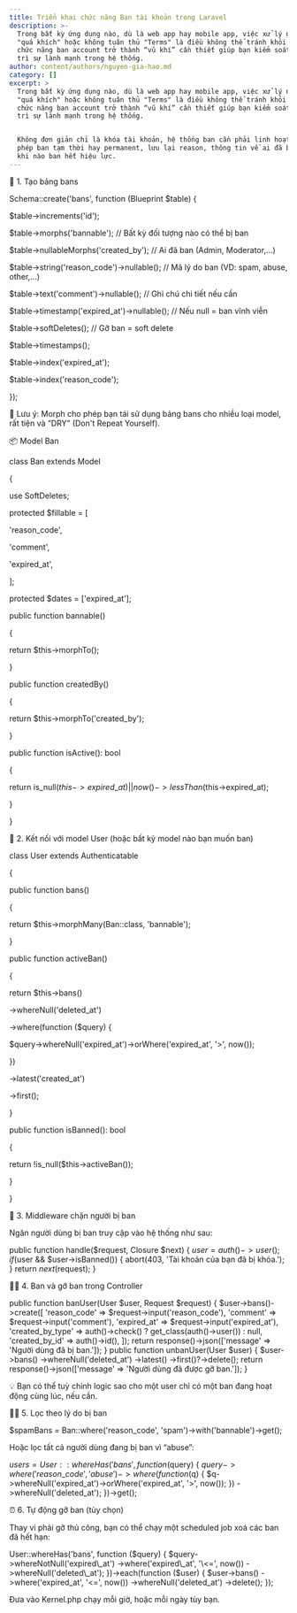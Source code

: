 ```yaml
---
title: Triển khai chức năng Ban tài khoản trong Laravel
description: >-
  Trong bất kỳ ứng dụng nào, dù là web app hay mobile app, việc xử lý những user
  "quá khích" hoặc không tuân thủ "Terms" là điều không thể tránh khỏi. Khi đó,
  chức năng ban account trở thành “vũ khí” cần thiết giúp bạn kiểm soát và duy
  trì sự lành mạnh trong hệ thống.
author: content/authors/nguyen-gia-hao.md
category: []
excerpt: >
  Trong bất kỳ ứng dụng nào, dù là web app hay mobile app, việc xử lý những user
  "quá khích" hoặc không tuân thủ "Terms" là điều không thể tránh khỏi. Khi đó,
  chức năng ban account trở thành “vũ khí” cần thiết giúp bạn kiểm soát và duy
  trì sự lành mạnh trong hệ thống.


  Không đơn giản chỉ là khóa tài khoản, hệ thống ban cần phải linh hoạt, cho
  phép ban tạm thời hay permanent, lưu lại reason, thông tin về ai đã ban, và
  khi nào ban hết hiệu lực.
---
```


🔧 1. Tạo bảng bans

Schema::create('bans', function (Blueprint $table) {

$table->increments('id');

$table->morphs('bannable'); // Bất kỳ đối tượng nào có thể bị ban

$table->nullableMorphs('created\_by'); // Ai đã ban (Admin, Moderator,...)

$table->string('reason\_code')->nullable(); // Mã lý do ban (VD: spam, abuse, other,...)

$table->text('comment')->nullable(); // Ghi chú chi tiết nếu cần

$table->timestamp('expired\_at')->nullable(); // Nếu null = ban vĩnh viễn

$table->softDeletes(); // Gỡ ban = soft delete

$table->timestamps();

$table->index('expired\_at');

$table->index('reason\_code');

});

📌 Lưu ý: Morph cho phép bạn tái sử dụng bảng bans cho nhiều loại model, rất tiện và “DRY” (Don't Repeat Yourself).

📦 Model Ban

class Ban extends Model

{

use SoftDeletes;

protected $fillable = \[

'reason\_code',

'comment',

'expired\_at',

];

protected $dates = \['expired\_at'];

public function bannable()

{

return $this->morphTo();

}

public function createdBy()

{

return $this->morphTo('created\_by');

}

public function isActive(): bool

{

return is\_null($this->expired\_at) || now()->lessThan($this->expired\_at);

}

}




👤 2. Kết nối với model User (hoặc bất kỳ model nào bạn muốn ban)

class User extends Authenticatable

{

public function bans()

{

return $this->morphMany(Ban::class, 'bannable');

}

public function activeBan()

{

return $this->bans()

->whereNull('deleted\_at')

->where(function ($query) {

$query->whereNull('expired\_at')->orWhere('expired\_at', '>', now());

})

->latest('created\_at')

->first();

}

public function isBanned(): bool

{

return !is\_null($this->activeBan());

}

}







🚪 3. Middleware chặn người bị ban

Ngăn người dùng bị ban truy cập vào hệ thống như sau:

public function handle($request, Closure $next) { $user = auth()->user(); if ($user && $user->isBanned()) { abort(403, 'Tài khoản của bạn đã bị khóa.'); } return $next($request); }

🧑‍⚖️ 4. Ban và gỡ ban trong Controller

public function banUser(User $user, Request $request) { $user->bans()->create(\[ 'reason\_code' => $request->input('reason\_code'), 'comment' => $request->input('comment'), 'expired\_at' => $request->input('expired\_at'), 'created\_by\_type' => auth()->check() ? get\_class(auth()->user()) : null, 'created\_by\_id' => auth()->id(), ]); return response()->json(\['message' => 'Người dùng đã bị ban.']); } public function unbanUser(User $user) { $user->bans() ->whereNull('deleted\_at') ->latest() ->first()?->delete(); return response()->json(\['message' => 'Người dùng đã được gỡ ban.']); }

💡 Bạn có thể tuỳ chỉnh logic sao cho một user chỉ có một ban đang hoạt động cùng lúc, nếu cần.

🕵️‍♂️ 5. Lọc theo lý do bị ban

$spamBans = Ban::where('reason\_code', 'spam')->with('bannable')->get();

Hoặc lọc tất cả người dùng đang bị ban vì “abuse”:

$users = User::whereHas('bans', function ($query) { $query->where('reason\_code', 'abuse') ->where(function ($q) { $q->whereNull('expired\_at')->orWhere('expired\_at', '>', now()); }) ->whereNull('deleted\_at'); })->get();

⏰ 6. Tự động gỡ ban (tùy chọn)

Thay vì phải gỡ thủ công, bạn có thể chạy một scheduled job xoá các ban đã hết hạn:

User::whereHas('bans', function ($query) { $query->whereNotNull('expired\_at') ->where('expired\_at', '\<=', now()) ->whereNull('deleted\_at'); })->each(function ($user) { $user->bans() ->where('expired\_at', '\<=', now()) ->whereNull('deleted\_at') ->delete(); });

Đưa vào Kernel.php chạy mỗi giờ, hoặc mỗi ngày tùy bạn.
